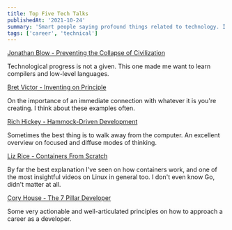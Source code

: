```yaml
---
title: Top Five Tech Talks
publishedAt: '2021-10-24'
summary: 'Smart people saying profound things related to technology. I like these.'
tags: ['career', 'technical']
---
```


[Jonathan Blow - Preventing the Collapse of Civilization](https://www.youtube.com/watch?v=pW-SOdj4Kkk)

Technological progress is not a given. This one made me want to learn compilers and low-level languages.

[Bret Victor - Inventing on Principle](https://www.youtube.com/watch?v=EGqwXt90ZqA)

On the importance of an immediate connection with whatever it is you're creating. I think about these examples often.

[Rich Hickey - Hammock-Driven Development](https://www.youtube.com/watch?v=f84n5oFoZBc)

Sometimes the best thing is to walk away from the computer. An excellent overview on focused and diffuse modes of thinking.

[Liz Rice - Containers From Scratch](https://www.youtube.com/watch?app=desktop&v=8fi7uSYlOdc)

By far the best explanation I've seen on how containers work, and one of the most insightful videos on Linux in general too. I don't even know Go, didn't matter at all.

[Cory House - The 7 Pillar Developer](https://www.youtube.com/watch?v=Nks_Fb5TUjs)

Some very actionable and well-articulated principles on how to approach a career as a developer.

